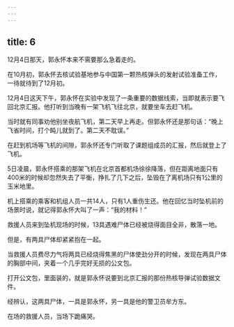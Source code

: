 ```yaml
---
---
---
```

title: 6
---



12月4日那天，郭永怀本来不需要那么急着走的。

在10月初，郭永怀去核试验基地参与中国第一颗热核弹头的发射试验准备工作，一待就待到了12月初。

12月4日这天下午，郭永怀在实验中发现了一条重要的数据线索，当即就表示要飞回北京汇报。他打听到当晚有一架飞机飞往北京，就要坐车去赶飞机。

当时就有同事劝他别坐夜航飞机，第二天早上再走。但郭永怀还是那句话：“晚上飞省时间，打个盹儿就到了。第二天不耽误。”

在赶到机场等飞机的间隙，郭永怀还专门听取了课题组成员的汇报，然后就登上了飞机。

5日凌晨，郭永怀搭乘的那架飞机在北京首都机场徐徐降落，但在距离地面只有400米的时候却忽然失去了平衡，挣扎了几下之后，坠毁在了离机场只有1公里的玉米地里。

机上搭乘的乘客和机组人员一共14人，只有1人重伤生还。他在回忆当时坠机前的场景时说，就记得郭永怀大叫了一声：“我的材料！”

救援人员来到坠机现场的时候，13具遇难尸体已经被烧得面目全非，散落一地。

但是，有两具尸体却紧紧抱在一起。

当救援人员费尽力气将两具已经烧得焦黑的尸体使劲分开的时候，发现在两具尸体的胸部中间，夹着一个几乎完好无损的公文包。

打开公文包，里面装的，就是郭永怀说要到北京汇报的那份热核导弹试验数据文件。

经辨认，这两具尸体，一具是郭永怀，另一具是他的警卫员牟方东。

在场的救援人员，当场下跪痛哭。
